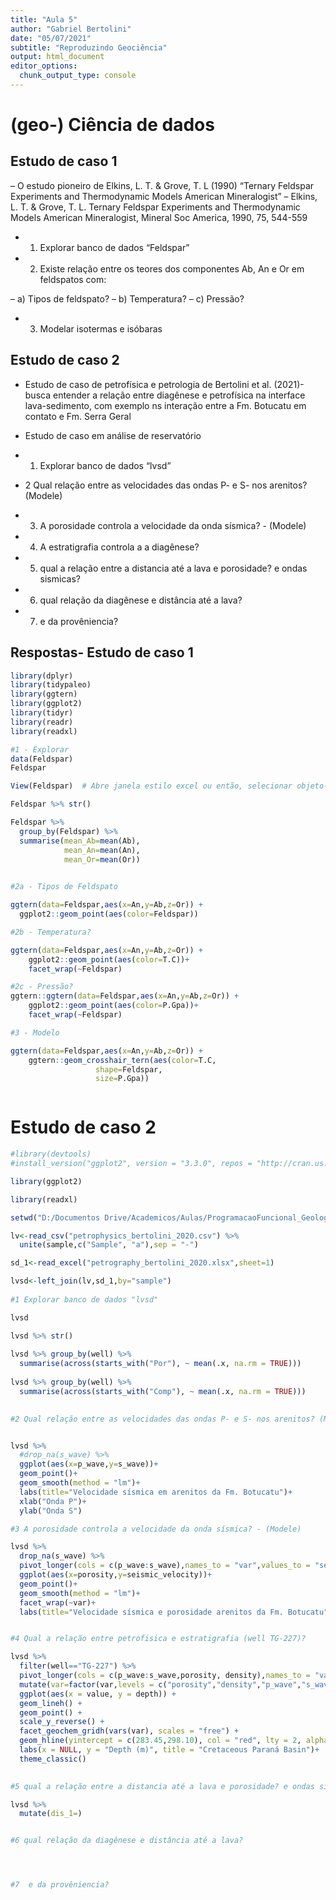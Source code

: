 ```yaml
---
title: "Aula 5"
author: "Gabriel Bertolini"
date: "05/07/2021"
subtitle: "Reproduzindo Geociência"
output: html_document
editor_options: 
  chunk_output_type: console
---
```

# (geo-) Ciência de dados

## Estudo de caso 1

-- O estudo pioneiro de Elkins, L. T. & Grove, T. L (1990) "Ternary Feldspar Experiments and Thermodynamic Models American Mineralogist"
-- Elkins, L. T. & Grove, T. L. Ternary Feldspar Experiments and Thermodynamic Models American Mineralogist, Mineral Soc America, 1990, 75, 544-559

- 1) Explorar banco de dados "Feldspar"
- 2) Existe relação entre os teores dos componentes Ab, An e Or em feldspatos com:

-- a) Tipos de feldspato?
-- b) Temperatura?
-- c) Pressão?

- 3) Modelar isotermas e isóbaras



## Estudo de caso 2

- Estudo de caso de petrofísica e petrologia de Bertolini et al. (2021)- busca entender a relação entre diagênese e petrofísica na interface lava-sedimento, com exemplo ns interação entre a Fm. Botucatu em contato e Fm. Serra Geral
- Estudo de caso em análise de reservatório

- 1) Explorar banco de dados "lvsd"
- 2 Qual relação entre as velocidades das ondas P- e S- nos arenitos? (Modele)
- 3) A porosidade controla a velocidade da onda sísmica? - (Modele)
- 4) A estratigrafia controla a a diagênese?
- 5) qual a relação entre a distancia até a lava e porosidade? e ondas sismicas?
- 6) qual relação da diagênese e distância até a lava?
- 7) e da provêniencia?


## Respostas- Estudo de caso 1

```r
library(dplyr)
library(tidypaleo)
library(ggtern)
library(ggplot2)
library(tidyr)
library(readr)
library(readxl)
```

```r
#1 - Explorar 
data(Feldspar)
Feldspar

View(Feldspar)  # Abre janela estilo excel ou então, selecionar objeto-banco de dados e apertar F2

Feldspar %>% str()

Feldspar %>% 
  group_by(Feldspar) %>% 
  summarise(mean_Ab=mean(Ab),
            mean_An=mean(An),
            mean_Or=mean(Or))
  

#2a - Tipos de Feldspato

ggtern(data=Feldspar,aes(x=An,y=Ab,z=Or)) +
  ggplot2::geom_point(aes(color=Feldspar))

#2b - Temperatura?

ggtern(data=Feldspar,aes(x=An,y=Ab,z=Or)) + 
    ggplot2::geom_point(aes(color=T.C))+
    facet_wrap(~Feldspar)

#2c - Pressão?
ggtern::ggtern(data=Feldspar,aes(x=An,y=Ab,z=Or)) + 
    ggplot2::geom_point(aes(color=P.Gpa))+
    facet_wrap(~Feldspar)

#3 - Modelo

ggtern(data=Feldspar,aes(x=An,y=Ab,z=Or)) + 
    ggtern::geom_crosshair_tern(aes(color=T.C,
                   shape=Feldspar,
                   size=P.Gpa))



```

# Estudo de caso 2
```r
#library(devtools)
#install_version("ggplot2", version = "3.3.0", repos = "http://cran.us.r-project.org")

library(ggplot2)

library(readxl)

setwd("D:/Documentos Drive/Academicos/Aulas/ProgramacaoFuncional_Geologia")

lv<-read_csv("petrophysics_bertolini_2020.csv") %>% 
  unite(sample,c("Sample", "a"),sep = "-")

sd_1<-read_excel("petrography_bertolini_2020.xlsx",sheet=1)

lvsd<-left_join(lv,sd_1,by="sample")
  
#1 Explorar banco de dados "lvsd"

lvsd

lvsd %>% str()
  
lvsd %>% group_by(well) %>% 
  summarise(across(starts_with("Por"), ~ mean(.x, na.rm = TRUE)))
  
lvsd %>% group_by(well) %>% 
  summarise(across(starts_with("Comp"), ~ mean(.x, na.rm = TRUE)))  
  

#2 Qual relação entre as velocidades das ondas P- e S- nos arenitos? (Modele)


lvsd %>% 
  #drop_na(s_wave) %>% 
  ggplot(aes(x=p_wave,y=s_wave))+
  geom_point()+
  geom_smooth(method = "lm")+
  labs(title="Velocidade sísmica em arenitos da Fm. Botucatu")+
  xlab("Onda P")+
  ylab("Onda S")

#3 A porosidade controla a velocidade da onda sísmica? - (Modele)

lvsd %>% 
  drop_na(s_wave) %>%
  pivot_longer(cols = c(p_wave:s_wave),names_to = "var",values_to = "seismic_velocity") %>% 
  ggplot(aes(x=porosity,y=seismic_velocity))+
  geom_point()+
  geom_smooth(method = "lm")+
  facet_wrap(~var)+
  labs(title="Velocidade sísmica e porosidade arenitos da Fm. Botucatu")


#4 Qual a relação entre petrofisica e estratigrafia (well TG-227)?

lvsd %>%
  filter(well=="TG-227") %>% 
  pivot_longer(cols = c(p_wave:s_wave,porosity, density),names_to = "var",values_to = "value") %>%
  mutate(var=factor(var,levels = c("porosity","density","p_wave","s_wave"))) %>% 
  ggplot(aes(x = value, y = depth)) +
  geom_lineh() +
  geom_point() +
  scale_y_reverse() +
  facet_geochem_gridh(vars(var), scales = "free") +
  geom_hline(yintercept = c(283.45,298.10), col = "red", lty = 2, alpha = 0.7)+
  labs(x = NULL, y = "Depth (m)", title = "Cretaceous Paraná Basin")+
  theme_classic()
  

#5 qual a relação entre a distancia até a lava e porosidade? e ondas sismicas?

lvsd %>% 
  mutate(dis_1=)


#6 qual relação da diagênese e distância até a lava?




#7  e da provêniencia?
```

